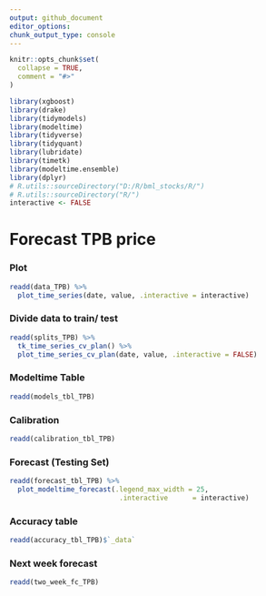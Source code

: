 ```yaml
---
output: github_document
editor_options: 
chunk_output_type: console
---
```

  
  
```r
knitr::opts_chunk$set(
  collapse = TRUE,
  comment = "#>"
)
```

```r
library(xgboost)
library(drake)
library(tidymodels)
library(modeltime)
library(tidyverse)
library(tidyquant)
library(lubridate)
library(timetk)
library(modeltime.ensemble)
library(dplyr)
# R.utils::sourceDirectory("D:/R/bml_stocks/R/")
# R.utils::sourceDirectory("R/")
interactive <- FALSE
```

# Forecast TPB price

### Plot
```r
readd(data_TPB) %>%
  plot_time_series(date, value, .interactive = interactive)
```

### Divide data to train/ test

```r
readd(splits_TPB) %>%
  tk_time_series_cv_plan() %>%
  plot_time_series_cv_plan(date, value, .interactive = FALSE)
```

### Modeltime Table

```r
readd(models_tbl_TPB)
```

### Calibration
```r
readd(calibration_tbl_TPB)
```


### Forecast (Testing Set)
```r

readd(forecast_tbl_TPB) %>% 
  plot_modeltime_forecast(.legend_max_width = 25, 
                           .interactive      = interactive)
```

### Accuracy table
```r
readd(accuracy_tbl_TPB)$`_data`

```
### Next week forecast
```r
readd(two_week_fc_TPB)
```

